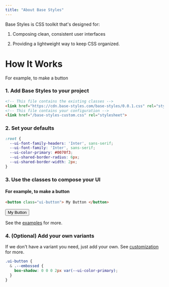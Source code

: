```yaml
---
title: "About Base Styles"
---
```


Base Styles is CSS toolkit that's designed for:

1. Composing clean, consistent user interfaces

2. Providing a lightweight way to keep CSS organized.



# How It Works

<Steps>
  <Step title="Add Base Styles to your project" />

  <Step title="Set Your Defaults" />

  <Step title="3. Use the classes to compose your UI">
    For example, to make a button
  </Step>
</Steps>



### 1. Add Base Styles to your project

```html
<!-- This file contains the existing classes -->
<link href="https://cdn.base-styles.com/base-styles/0.0.1.css" rel="stylesheet">
<!-- This file contains your configuration -->
<link href="/base-styles-custom.css" rel="stylesheet">
```

### 2. Set your defaults

```css title="base-styles-custom.css"
:root {
  --ui-font-family-headers: 'Inter', sans-serif;
  --ui-font-family: 'Inter', sans-serif;
  --ui-color-primary: #0070f3;
  --ui-shared-border-radius: 6px;
  --ui-shared-border-width: 2px;
}
```

### 3. Use the classes to compose your UI

#### For example, to make a button

```html
<button class="ui-button"> My Button </button>
```

<button class="ui-button --primary">
  My Button
</button>

See the [examples](./examples.md) for more.

### 4. (Optional) Add your own variants

If we don't have a variant you need, just add your own. See [customization](./customization.md) for more.

```css title="base-styles-custom.css"
.ui-button {
  & .--embossed {
    box-shadow: 0 0 0 2px var(--ui-color-primary);
  }
}
```